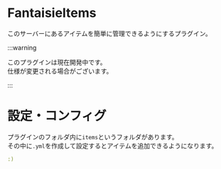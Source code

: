 # FantaisieItems

このサーバーにあるアイテムを簡単に管理できるようにするプラグイン。

:::warning

このプラグインは現在開発中です。<br/>
仕様が変更される場合がございます。

:::

# 設定・コンフィグ

プラグインのフォルダ内に`items`というフォルダがあります。<br/>
その中に`.yml`を作成して設定するとアイテムを追加できるようになります。


```yaml title="items/<category>/custom_gui.yml"
:)
```

